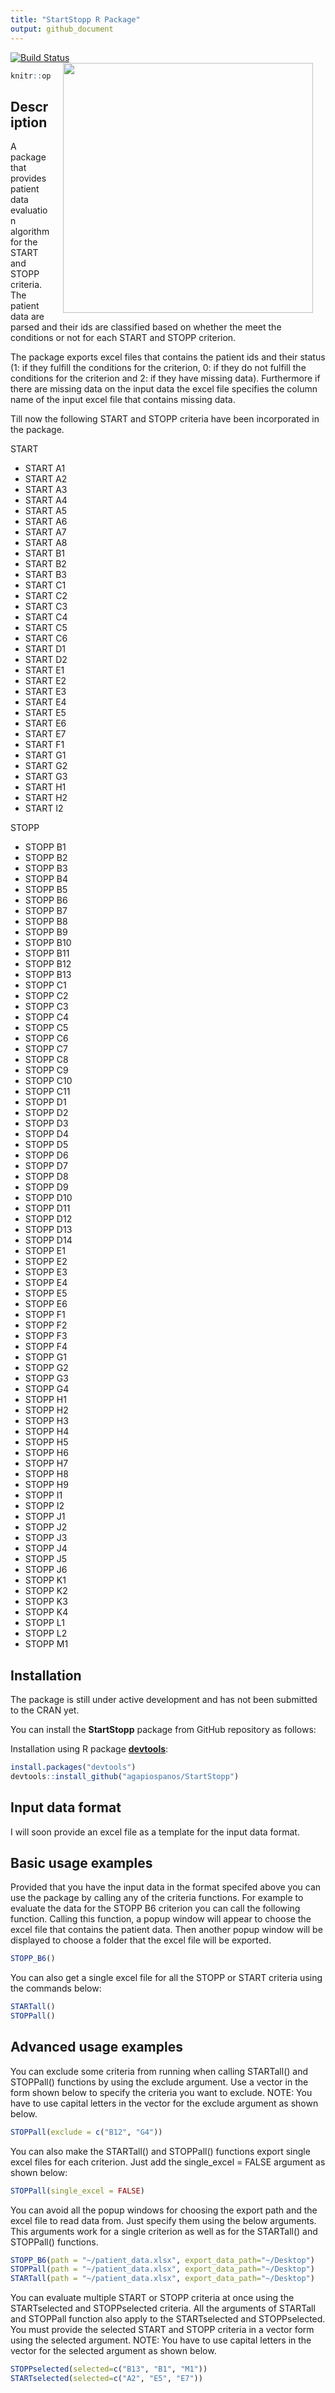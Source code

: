 ```yaml
---
title: "StartStopp R Package"
output: github_document
---
```

[![Build Status](https://travis-ci.com/agapiospanos/StartStopp.svg?branch=master)](https://travis-ci.com/agapiospanos/StartStopp)
<img src="man/figures/start-stopp-logo.png" width=400 align="right" style="margin-left:20px; margin-right: 20px;"/>

```r
knitr::opts_chunk$set(echo = TRUE)
```

## Description

A package that provides patient data evaluation algorithm for the START and STOPP criteria. The patient data are parsed and their ids are classified based on whether the meet the conditions or not for each START and STOPP criterion. 

The package exports excel files that contains the patient ids and their status (1: if they fulfill the conditions for the criterion, 0: if they do not fulfill the conditions for the criterion and 2: if they have missing data). Furthermore if there are missing data on the input data the excel file specifies the column name of the input excel file that contains missing data.

Till now the following START and STOPP criteria have been incorporated in the package.

START

- START A1
- START A2
- START A3
- START A4
- START A5
- START A6
- START A7
- START A8
- START B1
- START B2
- START B3
- START C1
- START C2
- START C3
- START C4
- START C5
- START C6
- START D1
- START D2
- START E1
- START E2
- START E3
- START E4
- START E5
- START E6
- START E7
- START F1
- START G1
- START G2
- START G3
- START H1
- START H2
- START I2

STOPP

- STOPP B1
- STOPP B2
- STOPP B3
- STOPP B4
- STOPP B5
- STOPP B6
- STOPP B7
- STOPP B8
- STOPP B9
- STOPP B10
- STOPP B11
- STOPP B12
- STOPP B13
- STOPP C1
- STOPP C2
- STOPP C3
- STOPP C4
- STOPP C5
- STOPP C6
- STOPP C7
- STOPP C8
- STOPP C9
- STOPP C10
- STOPP C11
- STOPP D1
- STOPP D2
- STOPP D3
- STOPP D4
- STOPP D5
- STOPP D6
- STOPP D7
- STOPP D8
- STOPP D9
- STOPP D10
- STOPP D11
- STOPP D12
- STOPP D13
- STOPP D14
- STOPP E1
- STOPP E2
- STOPP E3
- STOPP E4
- STOPP E5
- STOPP E6
- STOPP F1
- STOPP F2
- STOPP F3
- STOPP F4
- STOPP G1
- STOPP G2
- STOPP G3
- STOPP G4
- STOPP H1
- STOPP H2
- STOPP H3
- STOPP H4
- STOPP H5
- STOPP H6
- STOPP H7
- STOPP H8
- STOPP H9
- STOPP I1
- STOPP I2
- STOPP J1
- STOPP J2
- STOPP J3
- STOPP J4
- STOPP J5
- STOPP J6
- STOPP K1
- STOPP K2
- STOPP K3
- STOPP K4
- STOPP L1
- STOPP L2
- STOPP M1

## Installation

The package is still under active development and has not been submitted to the CRAN yet.

You can install the **StartStopp** package from GitHub repository as follows:

Installation using R package **[devtools](https://cran.r-project.org/package=devtools)**:

```r
install.packages("devtools")
devtools::install_github("agapiospanos/StartStopp")
```

## Input data format

I will soon provide an excel file as a template for the input data format.

## Basic usage examples

Provided that you have the input data in the format specifed above you can use the package by calling any of the criteria functions. For example to evaluate the data for the STOPP B6 criterion you can call the following function. Calling this function, a popup window will appear to choose the excel file that contains the patient data. Then another popup window will be displayed to choose a folder that the excel file will be exported.

```r
STOPP_B6()
```

You can also get a single excel file for all the STOPP or START criteria using the commands below:

```r
STARTall()
STOPPall()
```

## Advanced usage examples

You can exclude some criteria from running when calling STARTall() and STOPPall() functions by using the exclude argument. Use a vector in the form shown below to specify the criteria you want to exclude.
NOTE: You have to use capital letters in the vector for the exclude argument as shown below.

```r
STOPPall(exclude = c("B12", "G4"))
```

You can also make the STARTall() and STOPPall() functions export single excel files for each criterion. Just add the single_excel = FALSE argument as shown below:

```r
STOPPall(single_excel = FALSE)
```

You can avoid all the popup windows for choosing the export path and the excel file to read data from. Just specify them using the below arguments. This arguments work for a single criterion as well as for the STARTall() and STOPPall() functions.

```r
STOPP_B6(path = "~/patient_data.xlsx", export_data_path="~/Desktop")
STOPPall(path = "~/patient_data.xlsx", export_data_path="~/Desktop")
STARTall(path = "~/patient_data.xlsx", export_data_path="~/Desktop")
```

You can evaluate multiple START or STOPP criteria at once using the STARTselected and STOPPselected criteria. All the arguments of STARTall and STOPPall function also apply to the STARTselected and STOPPselected. You must provide the selected START and STOPP criteria in a vector form using the selected argument.
NOTE: You have to use capital letters in the vector for the selected argument as shown below.

```r
STOPPselected(selected=c("B13", "B1", "M1"))
STARTselected(selected=c("A2", "E5", "E7"))
```
